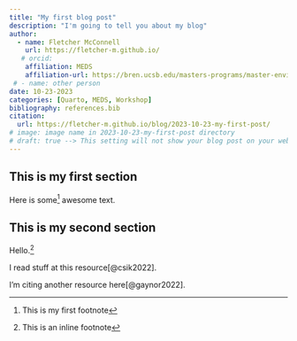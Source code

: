 ```yaml
---
title: "My first blog post"
description: "I'm going to tell you about my blog"
author:
  - name: Fletcher McConnell
    url: https://fletcher-m.github.io/
   # orcid:
    affiliation: MEDS
    affiliation-url: https://bren.ucsb.edu/masters-programs/master-environmental-data-science/academics-meds
 # - name: other person
date: 10-23-2023
categories: [Quarto, MEDS, Workshop]
bibliography: references.bib
citation:
  url: https://fletcher-m.github.io/blog/2023-10-23-my-first-post/
# image: image name in 2023-10-23-my-first-post directory
# draft: true --> This setting will not show your blog post on your website but you can still see from url
---
```


## This is my first section

Here is some[^1] awesome text.

[^1]: This is my first footnote

## This is my second section

Hello.[^2]

[^2]: This is an inline footnote

I read stuff at this resource[@csik2022].

I'm citing another resource here[@gaynor2022].
